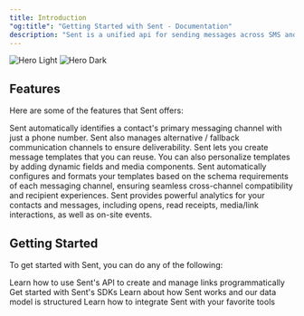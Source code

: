 ```yaml
---
title: Introduction
"og:title": "Getting Started with Sent - Documentation"
description: "Sent is a unified api for sending messages across SMS and apps like Whatsapp and iMessage."
---
```


<Frame>
  <img
  className="block dark:hidden"
  src="/images/thumbnail.png"
  alt="Hero Light"
/>
<img
  className="hidden dark:block"
  src="/images/thumbnail.png"
  alt="Hero Dark"
/>
</Frame>

## Features

Here are some of the features that Sent offers:

<AccordionGroup>
<Accordion title="Channel Identification" icon="message">
    Sent automatically identifies a contact's primary messaging channel with just a phone number. Sent also manages alternative / fallback communication channels to ensure deliverability.
  </Accordion>

<Accordion title="Easy Personalization" icon="pencil">
    Sent lets you create message templates that you can reuse. You can also personalize templates by adding dynamic fields and media components.
</Accordion>

<Accordion title="Content Transformation" icon="code">
    Sent automatically configures and formats your templates based on the schema requirements of each messaging channel, ensuring seamless cross-channel compatibility and recipient experiences.
</Accordion>

<Accordion title="Advanced Analytics" icon="chart-line">
    Sent provides powerful analytics for your contacts and messages, including opens, read receipts, media/link interactions, as well as on-site events.
</Accordion>


</AccordionGroup>

## Getting Started

To get started with Sent, you can do any of the following:

<CardGroup cols={2}>
  <Card title="Try our API" icon="code" href="/api-reference/introduction">
    Learn how to use Sent's API to create and manage links programmatically
  </Card>
    <Card title="SDKs" icon="code" href="/sdks/overview">
    Get started with Sent's SDKs
  </Card>
  <Card title="Concepts" icon="building" href="/datamodels">
    Learn about how Sent works and our data model is structured
  </Card>
  <Card title="Integrate with Sent" icon="circle-nodes" href="/integrations">
    Learn how to integrate Sent with your favorite tools
  </Card>
</CardGroup>
